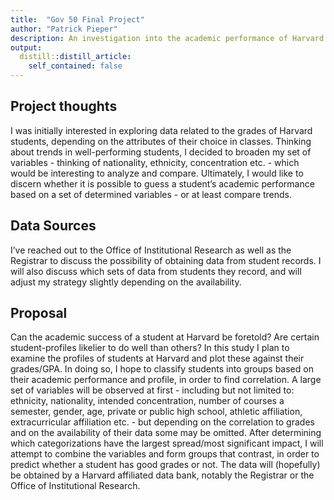 ```yaml
---
title:  "Gov 50 Final Project"
author: "Patrick Pieper"
description: An investigation into the academic performance of Harvard Students based on set variables. This paper will use GPA/grades of students and plot them against data from their student profile. Depending on the availability of the data, factors examined will include, ethnicity, nationality, intended concentration, number of courses a semester, gender, age, private or public high school etc. In analysing the data, the data will be plotted in order to determine trends and an attempt will be made at deducing the expected academic success of a student based on their profile. 
output:
  distill::distill_article:
    self_contained: false
---
```



## Project thoughts

I was initially interested in exploring data related to the grades of Harvard students, depending on the attributes of their choice in classes. Thinking about trends in well-performing students, I decided to broaden my set of variables - thinking of nationality, ethnicity, concentration etc. - which would be interesting to analyze and compare. Ultimately, I would like to discern whether it is possible to guess a student's academic performance based on a set of determined variables - or at least compare trends.


## Data Sources

I've reached out to the Office of Institutional Research as well as the Registrar to discuss the possibility of obtaining data from student records. I will also discuss which sets of data from students they record, and will adjust my strategy slightly depending on the availability.

## Proposal
Can the academic success of a student at Harvard be foretold? Are certain student-profiles likelier to do well than others? In this study I plan to examine the profiles of students at Harvard and plot these against their grades/GPA. In doing so, I hope to classify students into groups based on their academic performance and profile, in order to find correlation. A large set of variables will be observed at first - including but not limited to: ethnicity, nationality, intended concentration, number of courses a semester, gender, age, private or public high school, athletic affiliation, extracurricular affiliation etc. - but depending on the correlation to grades and on the availability of their data some may be omitted. After determining which categorizations have the largest spread/most significant impact, I will attempt to combine the variables and form groups that contrast, in order to predict whether a student has good grades or not. The data will (hopefully) be obtained by a Harvard affiliated data bank, notably the Registrar or the Office of Institutional Research. 



